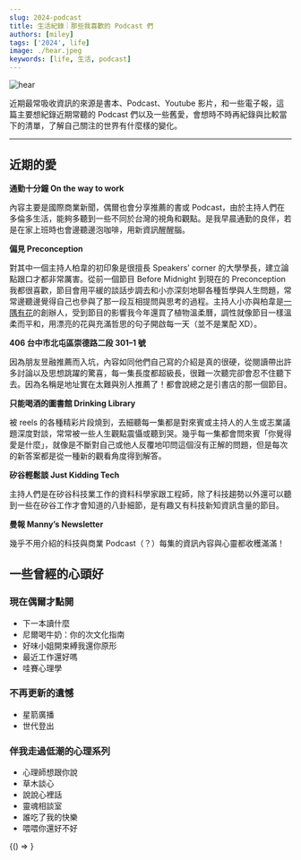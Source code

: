```yaml
---
slug: 2024-podcast
title: 生活紀錄｜那些我喜歡的 Podcast 們
authors: [miley]
tags: ['2024', life]
image: ./hear.jpeg
keywords: [life, 生活, podcast]
---
```

<!-- 以上是設定區塊 -->


![hear](./hear.jpeg)

近期最常吸收資訊的來源是書本、Podcast、Youtube 影片，和一些電子報，這篇主要想紀錄近期常聽的 Podcast 們以及一些舊愛，會想時不時再紀錄與比較當下的清單，了解自己關注的世界有什麼樣的變化。

<!--truncate-->
---

## 近期的愛

**通勤十分鐘 On the way to work**

內容主要是國際商業新聞，偶爾也會分享推薦的書或 Podcast，由於主持人們在多倫多生活，能夠多聽到一些不同於台灣的視角和觀點。是我早晨通勤的良伴，若是在家上班時也會邊聽邊泡咖啡，用新資訊醒醒腦。

**偏見 Preconception**

對其中一個主持人柏韋的初印象是很擅長 Speakers’ corner 的大學學長，建立論點跟口才都非常厲害。從前一個節目 Before Midnight 到現在的 Preconception 我都很喜歡，節目會用平緩的談話步調去和小亦深刻地聊各種哲學與人生問題，常常邊聽邊覺得自己也參與了那一段互相提問與思考的過程。主持人小亦與柏韋是[一隅有花](https://yiyu.florist/)的創辦人，受到節目的影響我今年還買了植物溫柔曆，調性就像節目一樣溫柔而平和，用漂亮的花與充滿哲思的句子開啟每一天（並不是業配 XD）。

**406 台中市北屯區崇德路二段 301–1 號**

因為朋友昱融推薦而入坑，內容如同他們自己寫的介紹是真的很硬，從閱讀帶出許多討論以及思想跳躍的驚喜，每一集長度都超級長，很難一次聽完卻會忍不住聽下去。因為名稱是地址實在太難與別人推薦了！都會說總之是引書店的那一個節目。

**只能喝酒的圖書館 Drinking Library**

被 reels 的各種精彩片段燒到，去細聽每一集都是對來賓或主持人的人生或志業議題深度對談，常常被一些人生觀點震懾或聽到哭。幾乎每一集都會問來賓「你覺得愛是什麼」，就像是不斷對自己或他人反覆地叩問這個沒有正解的問題，但是每次的新答案都是從一種新的觀看角度得到解答。

**矽谷輕鬆談 Just Kidding Tech**

主持人們是在矽谷科技業工作的資料科學家跟工程師，除了科技趨勢以外還可以聽到一些在矽谷工作才會知道的八卦細節，是有趣又有科技新知資訊含量的節目。

**曼報 Manny’s Newsletter**

幾乎不用介紹的科技與商業 Podcast（？）每集的資訊內容與心靈都收穫滿滿！

## 一些曾經的心頭好

### 現在偶爾才點開

*   下一本讀什麼
*   尼爾喝牛奶：你的次文化指南
*   好味小姐開束縛我還你原形
*   最近工作還好嗎
*   哇賽心理學

### 不再更新的遺憾

*   星箭廣播
*   世代登出

### 伴我走過低潮的心理系列

*   心理師想跟你說
*   草木談心
*   說說心裡話
*   靈魂相談室
*   誰吃了我的快樂
*   喂喂你還好不好

<!-- 以下是訂閱表單區塊 -->


<BrowserOnly>{() => <NewsletterForm />}</BrowserOnly>